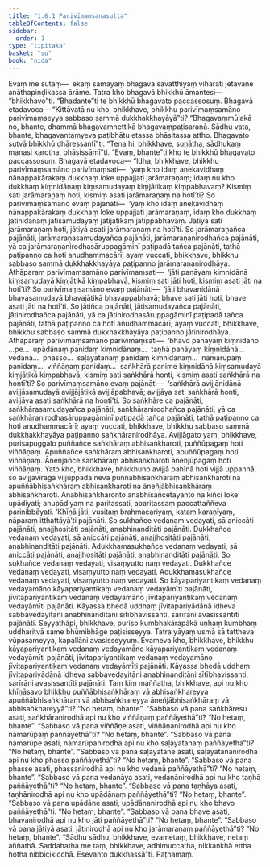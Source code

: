 ```yaml
---
title: "1.6.1 Parivīmaṃsanasutta"
tableOfContents: false
sidebar:
  order: 1
type: "tipitaka"
basket: "su"
book: "nida"
---
```



<DynamicBreadcrumb />

<Division number="51" book="nida" bookNo="12" page="308">

<Paragraph number="365" book="nida">
Evaṃ me sutaṃ—  ekaṃ samayaṃ bhagavā sāvatthiyaṃ viharati jetavane anāthapiṇḍikassa ārāme. Tatra kho bhagavā bhikkhū āmantesi—  “bhikkhavo”ti. “Bhadante”ti te bhikkhū bhagavato paccassosuṃ. Bhagavā etadavoca—
</Paragraph>

<Paragraph number="366" book="nida">
“Kittāvatā nu kho, bhikkhave, bhikkhu parivīmaṃsamāno parivīmaṃseyya sabbaso sammā dukkhakkhayāyā”ti? “Bhagavaṃmūlakā no, bhante, dhammā bhagavaṃnettikā bhagavaṃpaṭisaraṇā. Sādhu vata, bhante, bhagavantaṃyeva paṭibhātu etassa bhāsitassa attho. Bhagavato sutvā bhikkhū dhāressantī”ti. “Tena hi, bhikkhave, suṇātha, sādhukaṃ manasi karotha, bhāsissāmī”ti. “Evaṃ, bhante”ti kho te bhikkhū bhagavato paccassosuṃ. Bhagavā etadavoca—
</Paragraph>

<Paragraph number="367" book="nida">
“Idha, bhikkhave, bhikkhu parivīmaṃsamāno parivīmaṃsati—  ‘yaṃ kho idaṃ anekavidhaṃ nānappakārakaṃ dukkhaṃ loke uppajjati jarāmaraṇaṃ; idaṃ nu kho dukkhaṃ kiṃnidānaṃ kiṃsamudayaṃ kiṃjātikaṃ kiṃpabhavaṃ? Kismiṃ sati jarāmaraṇaṃ hoti, kismiṃ asati jarāmaraṇaṃ na hotī’ti? So parivīmaṃsamāno evaṃ pajānāti—  ‘yaṃ kho idaṃ anekavidhaṃ nānappakārakaṃ dukkhaṃ loke uppajjati jarāmaraṇaṃ, idaṃ kho dukkhaṃ jātinidānaṃ jātisamudayaṃ jātijātikaṃ jātippabhavaṃ. Jātiyā sati jarāmaraṇaṃ hoti, jātiyā asati jarāmaraṇaṃ na hotī’ti.
</Paragraph>

<Paragraph number="368" book="nida">
So jarāmaraṇañca pajānāti, jarāmaraṇasamudayañca pajānāti, jarāmaraṇanirodhañca pajānāti, yā ca jarāmaraṇanirodhasāruppagāminī paṭipadā tañca pajānāti, tathā paṭipanno ca hoti anudhammacārī; ayaṃ vuccati, bhikkhave, bhikkhu sabbaso sammā dukkhakkhayāya paṭipanno jarāmaraṇanirodhāya.
</Paragraph>

<Paragraph number="369" book="nida">
Athāparaṃ parivīmaṃsamāno parivīmaṃsati—  ‘jāti panāyaṃ kiṃnidānā kiṃsamudayā kiṃjātikā kiṃpabhavā, kismiṃ sati jāti hoti, kismiṃ asati jāti na hotī’ti? So parivīmaṃsamāno evaṃ pajānāti—  ‘jāti bhavanidānā bhavasamudayā bhavajātikā bhavappabhavā; bhave sati jāti hoti, bhave asati jāti na hotī’ti.
</Paragraph>

<Paragraph number="370" book="nida">
So jātiñca pajānāti, jātisamudayañca pajānāti, jātinirodhañca pajānāti, yā ca jātinirodhasāruppagāminī paṭipadā tañca pajānāti, tathā paṭipanno ca hoti anudhammacārī; ayaṃ vuccati, bhikkhave, bhikkhu sabbaso sammā dukkhakkhayāya paṭipanno jātinirodhāya.
</Paragraph>

<Paragraph number="371" book="nida">
Athāparaṃ parivīmaṃsamāno parivīmaṃsati—  ‘bhavo panāyaṃ kiṃnidāno …pe…  upādānaṃ panidaṃ kiṃnidānaṃ…  taṇhā panāyaṃ kiṃnidānā…  vedanā…  phasso…  saḷāyatanaṃ panidaṃ kiṃnidānaṃ…  nāmarūpaṃ panidaṃ…  viññāṇaṃ panidaṃ…  saṅkhārā panime kiṃnidānā kiṃsamudayā kiṃjātikā kiṃpabhavā; kismiṃ sati saṅkhārā honti, kismiṃ asati saṅkhārā na hontī’ti? So parivīmaṃsamāno evaṃ pajānāti—  ‘saṅkhārā avijjānidānā avijjāsamudayā avijjājātikā avijjāpabhavā; avijjāya sati saṅkhārā honti, avijjāya asati saṅkhārā na hontī’ti.
</Paragraph>

<Paragraph number="372" book="nida">
So saṅkhāre ca pajānāti, saṅkhārasamudayañca pajānāti, saṅkhāranirodhañca pajānāti, yā ca saṅkhāranirodhasāruppagāminī paṭipadā tañca pajānāti, tathā paṭipanno ca hoti anudhammacārī; ayaṃ vuccati, bhikkhave, bhikkhu sabbaso sammā dukkhakkhayāya paṭipanno saṅkhāranirodhāya.
</Paragraph>

<Paragraph number="373" book="nida">
Avijjāgato yaṃ, bhikkhave, purisapuggalo puññañce saṅkhāraṃ abhisaṅkharoti, puññūpagaṃ hoti viññāṇaṃ. Apuññañce saṅkhāraṃ abhisaṅkharoti, apuññūpagaṃ hoti viññāṇaṃ. Āneñjañce saṅkhāraṃ abhisaṅkharoti āneñjūpagaṃ hoti viññāṇaṃ. Yato kho, bhikkhave, bhikkhuno avijjā pahīnā hoti vijjā uppannā, so avijjāvirāgā vijjuppādā neva puññābhisaṅkhāraṃ abhisaṅkharoti na apuññābhisaṅkhāraṃ abhisaṅkharoti na āneñjābhisaṅkhāraṃ abhisaṅkharoti. Anabhisaṅkharonto anabhisañcetayanto na kiñci loke upādiyati; anupādiyaṃ na paritassati, aparitassaṃ paccattaññeva parinibbāyati. ‘Khīṇā jāti, vusitaṃ brahmacariyaṃ, kataṃ karaṇīyaṃ, nāparaṃ itthattāyā’ti pajānāti.
</Paragraph>

<Paragraph number="374" book="nida">
So sukhañce vedanaṃ vedayati, sā aniccāti pajānāti, anajjhositāti pajānāti, anabhinanditāti pajānāti. Dukkhañce vedanaṃ vedayati, sā aniccāti pajānāti, anajjhositāti pajānāti, anabhinanditāti pajānāti. Adukkhamasukhañce vedanaṃ vedayati, sā aniccāti pajānāti, anajjhositāti pajānāti, anabhinanditāti pajānāti. So sukhañce vedanaṃ vedayati, visaṃyutto naṃ vedayati. Dukkhañce vedanaṃ vedayati, visaṃyutto naṃ vedayati. Adukkhamasukhañce vedanaṃ vedayati, visaṃyutto naṃ vedayati.
</Paragraph>

<Paragraph number="375" book="nida">
So kāyapariyantikaṃ vedanaṃ vedayamāno kāyapariyantikaṃ vedanaṃ vedayāmīti pajānāti, jīvitapariyantikaṃ vedanaṃ vedayamāno jīvitapariyantikaṃ vedanaṃ vedayāmīti pajānāti. Kāyassa bhedā uddhaṃ jīvitapariyādānā idheva sabbavedayitāni anabhinanditāni sītībhavissanti, sarīrāni avasissantīti pajānāti.
</Paragraph>

<Paragraph number="376" book="nida">
Seyyathāpi, bhikkhave, puriso kumbhakārapākā uṇhaṃ kumbhaṃ uddharitvā same bhūmibhāge paṭisisseyya. Tatra yāyaṃ usmā sā tattheva vūpasameyya, kapallāni avasisseyyuṃ. Evameva kho, bhikkhave, bhikkhu kāyapariyantikaṃ vedanaṃ vedayamāno kāyapariyantikaṃ vedanaṃ vedayāmīti pajānāti, jīvitapariyantikaṃ vedanaṃ vedayamāno jīvitapariyantikaṃ vedanaṃ vedayāmīti pajānāti. Kāyassa bhedā uddhaṃ jīvitapariyādānā idheva sabbavedayitāni anabhinanditāni sītībhavissanti, sarīrāni avasissantīti pajānāti.
</Paragraph>

<Paragraph number="377" book="nida">
Taṃ kiṃ maññatha, bhikkhave, api nu kho khīṇāsavo bhikkhu puññābhisaṅkhāraṃ vā abhisaṅkhareyya apuññābhisaṅkhāraṃ vā abhisaṅkhareyya āneñjābhisaṅkhāraṃ vā abhisaṅkhareyyā”ti? “No hetaṃ, bhante”.
</Paragraph>

<Paragraph number="378" book="nida">
“Sabbaso vā pana saṅkhāresu asati, saṅkhāranirodhā api nu kho viññāṇaṃ paññāyethā”ti? “No hetaṃ, bhante”.
</Paragraph>

<Paragraph number="379" book="nida">
“Sabbaso vā pana viññāṇe asati, viññāṇanirodhā api nu kho nāmarūpaṃ paññāyethā”ti? “No hetaṃ, bhante”.
</Paragraph>

<Paragraph number="380" book="nida">
“Sabbaso vā pana nāmarūpe asati, nāmarūpanirodhā api nu kho saḷāyatanaṃ paññāyethā”ti? “No hetaṃ, bhante”.
</Paragraph>

<Paragraph number="381" book="nida">
“Sabbaso vā pana saḷāyatane asati, saḷāyatananirodhā api nu kho phasso paññāyethā”ti? “No hetaṃ, bhante”.
</Paragraph>

<Paragraph number="382" book="nida">
“Sabbaso vā pana phasse asati, phassanirodhā api nu kho vedanā paññāyethā”ti? “No hetaṃ, bhante”.
</Paragraph>

<Paragraph number="383" book="nida">
“Sabbaso vā pana vedanāya asati, vedanānirodhā api nu kho taṇhā paññāyethā”ti? “No hetaṃ, bhante”.
</Paragraph>

<Paragraph number="384" book="nida">
“Sabbaso vā pana taṇhāya asati, taṇhānirodhā api nu kho upādānaṃ paññāyethā”ti? “No hetaṃ, bhante”.
</Paragraph>

<Paragraph number="385" book="nida">
“Sabbaso vā pana upādāne asati, upādānanirodhā api nu kho bhavo paññāyethā”ti. “No hetaṃ, bhante”.
</Paragraph>

<Paragraph number="386" book="nida">
“Sabbaso vā pana bhave asati, bhavanirodhā api nu kho jāti paññāyethā”ti? “No hetaṃ, bhante”.
</Paragraph>

<Paragraph number="387" book="nida">
“Sabbaso vā pana jātiyā asati, jātinirodhā api nu kho jarāmaraṇaṃ paññāyethā”ti? “No hetaṃ, bhante”.
</Paragraph>

<Paragraph number="388" book="nida">
“Sādhu sādhu, bhikkhave, evametaṃ, bhikkhave, netaṃ aññathā. Saddahatha me taṃ, bhikkhave, adhimuccatha, nikkaṅkhā ettha hotha nibbicikicchā. Esevanto dukkhassā”ti.

</Paragraph>
</Division>

<Paragraph number="389" type="center" book="nida">
Paṭhamaṃ.
</Paragraph>